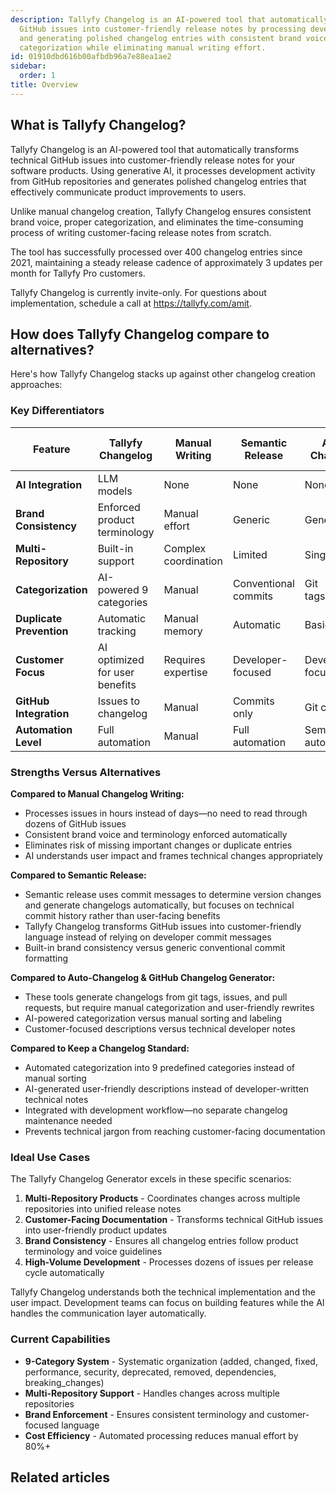 ```yaml
---
description: Tallyfy Changelog is an AI-powered tool that automatically converts technical
  GitHub issues into customer-friendly release notes by processing development activity
  and generating polished changelog entries with consistent brand voice and proper
  categorization while eliminating manual writing effort.
id: 01910dbd616b00afbdb96a7e88ea1ae2
sidebar:
  order: 1
title: Overview
---
```


## What is Tallyfy Changelog?

Tallyfy Changelog is an AI-powered tool that automatically transforms technical GitHub issues into customer-friendly release notes for your software products. Using generative AI, it processes development activity from GitHub repositories and generates polished changelog entries that effectively communicate product improvements to users.

Unlike manual changelog creation, Tallyfy Changelog ensures consistent brand voice, proper categorization, and eliminates the time-consuming process of writing customer-facing release notes from scratch.

The tool has successfully processed over 400 changelog entries since 2021, maintaining a steady release cadence of approximately 3 updates per month for Tallyfy Pro customers.

Tallyfy Changelog is currently invite-only. For questions about implementation, schedule a call at https://tallyfy.com/amit.

## How does Tallyfy Changelog compare to alternatives?

Here's how Tallyfy Changelog stacks up against other changelog creation approaches:

### Key Differentiators

| Feature | Tallyfy Changelog | Manual Writing | Semantic Release | Auto-Changelog | GitHub Changelog Generator | Keep a Changelog |
|---------|------------------|----------------|------------------|-----------------|---------------------------|------------------|
| **AI Integration** | LLM models | None | None | None | None | None |
| **Brand Consistency** | Enforced product terminology | Manual effort | Generic | Generic | Generic | Manual effort |
| **Multi-Repository** | Built-in support | Complex coordination | Limited | Single repo | Single repo | Manual |
| **Categorization** | AI-powered 9 categories | Manual | Conventional commits | Git tags/commits | Labels/issues | Manual |
| **Duplicate Prevention** | Automatic tracking | Manual memory | Automatic | Basic | Basic | Manual |
| **Customer Focus** | AI optimized for user benefits | Requires expertise | Developer-focused | Developer-focused | Developer-focused | Manual |
| **GitHub Integration** | Issues to changelog | Manual | Commits only | Git commits | Issues/PRs/tags | Manual |
| **Automation Level** | Full automation | Manual | Full automation | Semi-automated | Semi-automated | Manual |

### Strengths Versus Alternatives

**Compared to Manual Changelog Writing:**
- Processes issues in hours instead of days—no need to read through dozens of GitHub issues
- Consistent brand voice and terminology enforced automatically
- Eliminates risk of missing important changes or duplicate entries
- AI understands user impact and frames technical changes appropriately

**Compared to Semantic Release:**
- Semantic release uses commit messages to determine version changes and generate changelogs automatically, but focuses on technical commit history rather than user-facing benefits
- Tallyfy Changelog transforms GitHub issues into customer-friendly language instead of relying on developer commit messages
- Built-in brand consistency versus generic conventional commit formatting

**Compared to Auto-Changelog & GitHub Changelog Generator:**
- These tools generate changelogs from git tags, issues, and pull requests, but require manual categorization and user-friendly rewrites
- AI-powered categorization versus manual sorting and labeling
- Customer-focused descriptions versus technical developer notes

**Compared to Keep a Changelog Standard:**
- Automated categorization into 9 predefined categories instead of manual sorting
- AI-generated user-friendly descriptions instead of developer-written technical notes
- Integrated with development workflow—no separate changelog maintenance needed
- Prevents technical jargon from reaching customer-facing documentation

### Ideal Use Cases

The Tallyfy Changelog Generator excels in these specific scenarios:

1. **Multi-Repository Products** - Coordinates changes across multiple repositories into unified release notes
2. **Customer-Facing Documentation** - Transforms technical GitHub issues into user-friendly product updates
3. **Brand Consistency** - Ensures all changelog entries follow product terminology and voice guidelines
4. **High-Volume Development** - Processes dozens of issues per release cycle automatically

Tallyfy Changelog understands both the technical implementation and the user impact. Development teams can focus on building features while the AI handles the communication layer automatically.

### Current Capabilities

- **9-Category System** - Systematic organization (added, changed, fixed, performance, security, deprecated, removed, dependencies, breaking_changes)
- **Multi-Repository Support** - Handles changes across multiple repositories
- **Brand Enforcement** - Ensures consistent terminology and customer-focused language
- **Cost Efficiency** - Automated processing reduces manual effort by 80%+

## Related articles
<CardGrid>
</CardGrid>